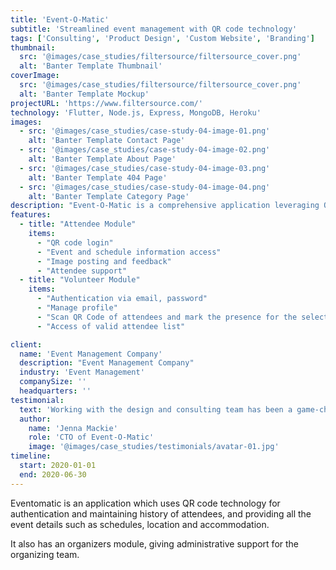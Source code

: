 ```yaml
---
title: 'Event-O-Matic'
subtitle: 'Streamlined event management with QR code technology'
tags: ['Consulting', 'Product Design', 'Custom Website', 'Branding']
thumbnail:
  src: '@images/case_studies/filtersource/filtersource_cover.png'
  alt: 'Banter Template Thumbnail'
coverImage:
  src: '@images/case_studies/filtersource/filtersource_cover.png'
  alt: 'Banter Template Mockup'
projectURL: 'https://www.filtersource.com/'
technology: 'Flutter, Node.js, Express, MongoDB, Heroku'
images:
  - src: '@images/case_studies/case-study-04-image-01.png'
    alt: 'Banter Template Contact Page'
  - src: '@images/case_studies/case-study-04-image-02.png'
    alt: 'Banter Template About Page'
  - src: '@images/case_studies/case-study-04-image-03.png'
    alt: 'Banter Template 404 Page'
  - src: '@images/case_studies/case-study-04-image-04.png'
    alt: 'Banter Template Category Page'
description: "Event-O-Matic is a comprehensive application leveraging QR codes for attendee authentication, event information management, and administrative support for organizers."
features:
  - title: "Attendee Module"
    items:
      - "QR code login"
      - "Event and schedule information access"
      - "Image posting and feedback"
      - "Attendee support"
  - title: "Volunteer Module"
    items:
      - "Authentication via email, password" 
      - "Manage profile"
      - "Scan QR Code of attendees and mark the presence for the selected utility"
      - "Access of valid attendee list"

client:
  name: 'Event Management Company'
  description: "Event Management Company"
  industry: 'Event Management'
  companySize: ''
  headquarters: ''
testimonial:
  text: 'Working with the design and consulting team has been a game-changer for Banter. Their expertise in website design, branding, content strategy, and AI integration has revolutionized the way we create and share our stories. Their work has not only elevated our brand but also empowered us to be leaders in digital journalism, reaching and engaging more readers than ever before.'
  author:
    name: 'Jenna Mackie'
    role: 'CTO of Event-O-Matic'
    image: '@images/case_studies/testimonials/avatar-01.jpg'
timeline:
  start: 2020-01-01
  end: 2020-06-30
---
```


Eventomatic is an application which uses QR code technology for authentication and maintaining history of attendees, and providing all the event details such as schedules, location and accommodation. 

It also has an organizers module, giving administrative support for the organizing team.